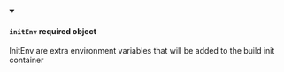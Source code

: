 
<details className="config-field" data-expandable="false" open>
<summary>

#### `initEnv` <span class="config-field-required" data-required="false">required</span> <span class="config-field-type">object</span> <span class="config-field-default"></span>

InitEnv are extra environment variables that will be added to the build init container

</summary>



</details>
